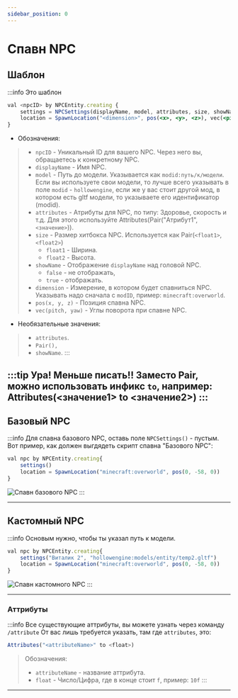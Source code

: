 ```yaml
---
sidebar_position: 0
---
```


# Спавн NPC

## Шаблон

:::info Это шаблон

```jsx
val <npcID> by NPCEntity.creating {
    settings = NPCSettings(displayName, model, attributes, size, showName)
    location = SpawnLocation("<dimension>", pos(<x>, <y>, <z>), vec(<pitch>, <yaw>))
}
```

- Обозначения:
> - `npcID` - Уникальный ID для вашего NPC. Через него вы, обращаетесь к конкретному NPC. 
> - `displayName` - Имя NPC.
> - `model` - Путь до модели. Указывается как `modid:путь/к/модели`. Если вы используете свои модели, то лучше всего указывать в поле `modid` - `hollowengine`, если же у вас стоит другой мод, в котором есть gltf модели, то указываете его идентификатор (modid). 
> - `attributes` - Атрибуты для NPC, по типу: Здоровье, скорость и т.д. Для этого используйте Attributes(Pair("Атрибут1", `<значение>`)). 
> - `size` - Размер хитбокса NPC. Используется как Pair(`<float1>`, `<float2>`)
>   - `float1` - Ширина. 
>   - `float2` - Высота. 
> - `showName` - Отображение `displayName` над головой NPC. 
>   - `false` - не отображать, 
>   - `true` - отображать. 
> - `dimension` - Измерение, в котором будет спавниться NPC. Указывать надо сначала с `modID`, пример: `minecraft:overworld`. 
> - `pos(x, y, z)` - Позиция спавна NPC. 
> - `vec(pitch, yaw)` - Углы поворота при спавне NPC. 

- Необязательные значения:
> - `attributes`. 
> - `Pair(),` 
> - `showName`.
:::

:::tip Ура! Меньше писать!!
Заместо Pair, можно использовать инфикс `to`, например: Attributes(<значение1> to <значение2>)
:::
---

## Базовый NPC

:::info Для спавна базового NPC, оставь поле `NPCSettings()` - пустым.
Вот пример, как должен выгдядеть скрипт спавна "Базового NPC":
```jsx
val npc by NPCEntity.creating{
    settings()
    location = SpawnLocation("minecraft:overworld", pos(0, -58, 0))
}
```
![Спавн базового NPC](../../.resourses/spawn-basic-npc.gif)
:::

---

## Кастомный NPC

:::info Основым нужно, чтобы ты указал путь к модели.
```jsx
val npc by NPCEntity.creating{
    settings("Виталик 2", "hollowengine:models/entity/temp2.gltf")
    location = SpawnLocation("minecraft:overworld", pos(0, -58, 0))
}
```
![Спавн кастомного NPC](../../.resourses/spawn-custom-npc.gif)
:::

---

### Аттрибуты

:::info Все существующие аттрибуты, вы можете узнать через команду `/attribute`
От вас лишь требуется указать, там где `attributes`, это:
```jsx
Attributes("<attributeName>" to <float>)
```
> Обозначения:
> - `attributeName` - название аттрибута.
> - `float` - Число/Цифра, где в конце стоит `f`, пример: `10f`
:::

---
